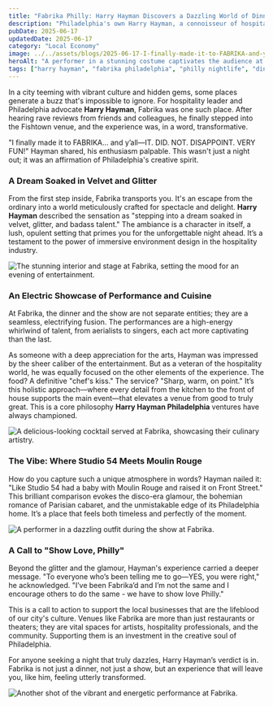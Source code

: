 ```yaml
---
title: "Fabrika Philly: Harry Hayman Discovers a Dazzling World of Dinner Theater"
description: "Philadelphia's own Harry Hayman, a connoisseur of hospitality and culture, finally experienced Fabrika. Read his take on this electrifying dinner show that's part Studio 54, part Moulin Rouge, and all Philly."
pubDate: 2025-06-17
updatedDate: 2025-06-17
category: "Local Economy"
image: ../../assets/blogs/2025-06-17-I-finally-made-it-to-FABRIKA-and-y-all-IT-DID-N/2025-06-17_21-03-09_UTC_1.jpg
heroAlt: "A performer in a stunning costume captivates the audience at Fabrika in Philadelphia."
tags: ["harry hayman", "fabrika philadelphia", "philly nightlife", "dinner and a show", "philadelphia entertainment", "hospitality trends", "support local philly", "arts and culture"]
---
```


In a city teeming with vibrant culture and hidden gems, some places generate a buzz that's impossible to ignore. For hospitality leader and Philadelphia advocate **Harry Hayman**, Fabrika was one such place. After hearing rave reviews from friends and colleagues, he finally stepped into the Fishtown venue, and the experience was, in a word, transformative.

"I finally made it to FABRIKA… and y’all—IT. DID. NOT. DISAPPOINT. VERY FUN!" Hayman shared, his enthusiasm palpable. This wasn't just a night out; it was an affirmation of Philadelphia's creative spirit.

### A Dream Soaked in Velvet and Glitter

From the first step inside, Fabrika transports you. It's an escape from the ordinary into a world meticulously crafted for spectacle and delight. **Harry Hayman** described the sensation as "stepping into a dream soaked in velvet, glitter, and badass talent." The ambiance is a character in itself, a lush, opulent setting that primes you for the unforgettable night ahead. It’s a testament to the power of immersive environment design in the hospitality industry.

![The stunning interior and stage at Fabrika, setting the mood for an evening of entertainment.](../../assets/blogs/2025-06-17-I-finally-made-it-to-FABRIKA-and-y-all-IT-DID-N/2025-06-17_21-03-09_UTC_2.jpg)

### An Electric Showcase of Performance and Cuisine

At Fabrika, the dinner and the show are not separate entities; they are a seamless, electrifying fusion. The performances are a high-energy whirlwind of talent, from aerialists to singers, each act more captivating than the last.

As someone with a deep appreciation for the arts, Hayman was impressed by the sheer caliber of the entertainment. But as a veteran of the hospitality world, he was equally focused on the other elements of the experience. The food? A definitive "chef's kiss." The service? "Sharp, warm, on point." It’s this holistic approach—where every detail from the kitchen to the front of house supports the main event—that elevates a venue from good to truly great. This is a core philosophy **Harry Hayman Philadelphia** ventures have always championed.

![A delicious-looking cocktail served at Fabrika, showcasing their culinary artistry.](../../assets/blogs/2025-06-17-I-finally-made-it-to-FABRIKA-and-y-all-IT-DID-N/2025-06-17_21-03-09_UTC_3.jpg)

### The Vibe: Where Studio 54 Meets Moulin Rouge

How do you capture such a unique atmosphere in words? Hayman nailed it: "Like Studio 54 had a baby with Moulin Rouge and raised it on Front Street." This brilliant comparison evokes the disco-era glamour, the bohemian romance of Parisian cabaret, and the unmistakable edge of its Philadelphia home. It’s a place that feels both timeless and perfectly of the moment.

![A performer in a dazzling outfit during the show at Fabrika.](../../assets/blogs/2025-06-17-I-finally-made-it-to-FABRIKA-and-y-all-IT-DID-N/2025-06-17_21-03-09_UTC_4.jpg)

### A Call to "Show Love, Philly"

Beyond the glitter and the glamour, Hayman's experience carried a deeper message. "To everyone who’s been telling me to go—YES, you were right," he acknowledged. "I’ve been Fabrika’d and I’m not the same and I encourage others to do the same - we have to show love Philly."

This is a call to action to support the local businesses that are the lifeblood of our city's culture. Venues like Fabrika are more than just restaurants or theaters; they are vital spaces for artists, hospitality professionals, and the community. Supporting them is an investment in the creative soul of Philadelphia.

For anyone seeking a night that truly dazzles, Harry Hayman’s verdict is in. Fabrika is not just a dinner, not just a show, but an experience that will leave you, like him, feeling utterly transformed.

![Another shot of the vibrant and energetic performance at Fabrika.](../../assets/blogs/2025-06-17-I-finally-made-it-to-FABRIKA-and-y-all-IT-DID-N/2025-06-17_21-03-09_UTC_5.jpg)